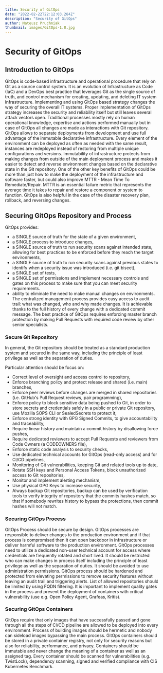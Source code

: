 ```yaml
---
title: Security of GitOps
date: "2022-02-22T22:12:03.284Z"
description: "Security of GitOps"
author: Mateusz Pruchniak
thumbnail: images/GitOps-1.0.jpg
---
```


# Security of GitOps

## Introduction to GitOps

GitOps is code-based infrastructure and operational procedure that rely on Git as a source control system. It is an evolution of Infrastructure as Code (IaC) and a DevOps best practice that leverages Git as the single source of truth, and control mechanism for creating, updating, and deleting IT system infrastructure. Implementing and using GitOps based strategy changes the way of securing the overall IT systems. Proper implementation of GitOps strategy increases the security and reliability itself but still leaves several attack vectors open. Traditional processes mostly rely on human operational knowledge, expertise and actions performed manually but in case of GitOps all changes are made as interactions with Git repository.
GitOps allows to separate deployments from development and use full advantage of the immutable declarative infrastructure. Every element of the environment can be deployed as often as needed with the same result, instances are redeployed instead of restoring from multiple unique configurations and versions. Immutability of infrastructure protects from making changes from outside of the main deployment process and makes it easier to detect and reverse environment changes based on the declarative state in the Git repository.
One of the other key benefits of GitOps could be more than just how to make the deployment of the infrastructure and software faster, but could also improve MTTR - Mean Time To Remediate/Repair. MTTR is an essential failure metric that represents the average time it takes to repair and restore a component or system to function. GitOps is also helpful in the case of the disaster recovery plan, rollback, and reversing changes.


## Securing GitOps Repository and Process

GitOps provides:
* a SINGLE source of truth for the state of a given environment,
* a SINGLE process to introduce changes,
* a SINGLE source of truth to run security scans against intended state, allowing for best practices to be enforced before they reach the target environments,
* a SINGLE source of truth to run security scans against previous states to identify when a security issue was introduced (i.e. git bisect),
* a SINGLE set of tests, 
* a SINGLE set of permissions and implement necessary controls and gates on this process to make sure that you can meet security requirements. 
* ability to eliminate the need to make manual changes on environments.
The centralized management process provides easy access to audit trail: what was changed, who and why made changes. It is achievable thanks to the full history of every change with a dedicated commit message. The best practice of GitOps requires enforcing master branch protection by making Pull Requests with required code review by other senior specialists.


### Secure Git Repository

In general, the Git repository should be treated as a standard production system and secured in the same way, including the principle of least privilege as well as the separation of duties.

Particular attention should be focus on:
* Correct level of oversight and access control to repository,
* Enforce branching policy and protect release and shared (i.e. main) branches, 
* Enforce peer reviews before changes are merged in shared repositories (i.e. GitHub's Pull Request reviews, pair programming),
* Enforce policy to block sensitive data being pushed to Git, in order to store secrets and credentials safely in a public or private Git repository, use Mozilla SOPS CLI or SealedSecrets to protect it,
* Enforce strong identity with GPG Signed Commits, to give accountability and traceability,
* Require linear history and maintain a commit history by disallowing force pushes,
* Require dedicated reviewers to accept Pull Requests and reviewers from Code Owners (a CODEOWNERS file),
* Enforce static code analysis to security checks,
* Use dedicated technical accounts for GitOps (read-only access) and for CI/CD pipelines,
* Monitoring of Git vulnerabilities, keeping Git and related tools up to date,
* Rotate SSH keys and Personal Access Tokens, block unauthorized access to Git repositories, 
* Monitor and implement alerting mechanism,
* Use physical GPG Keys to increase security,
* Always backup Git repositories, backup can be used by verification tools to verify integrity of repository that the commits hashes match, so that if somebody rewrites history to bypass the protections, then commit hashes will not match.


### Securing GitOps Process

GitOps Process should be secure by design. GitOps processes are responsible to deliver changes to the production environment and if that process is compromised then it can open backdoor in infrastructure or deliver harmful software to the production environment. GitOps processes need to utilize a dedicated non-user technical account for access where credentials are frequently rotated and short lived. It should be restricted who can make changes in process itself including the principle of least privilege as well as the separation of duties. It should be avoided to use administration permissions. GitOps process should be hardened and protected from elevating permissions to remove security features without leaving an audit trail and triggering alerts. List of allowed repositories should be limited by using FQDN filtering.
It is important to implement quality gates in the process and prevent the deployment of containers with critical vulnerability (use e.g. Open Policy Agent, Grafeas, Kritis).


### Securing GitOps Containers

GitOps require that only images that have successfully passed and gone through all the steps of CI/CD pipeline are allowed to be deployed into every environment. 
Process of building images should be hermetic and nobody can sideload images bypassing the main process. GitOps containers should be stored in a private container registry, not only for security reasons but also for reliability, performance, and privacy. Containers should be immutable and never change the meaning of a container as well as an assigned tag. Every container should be scanned for vulnerabilities (e.g. TwistLock), dependency scanning, signed and verified compliance with CIS Kubernetes Benchmark.

